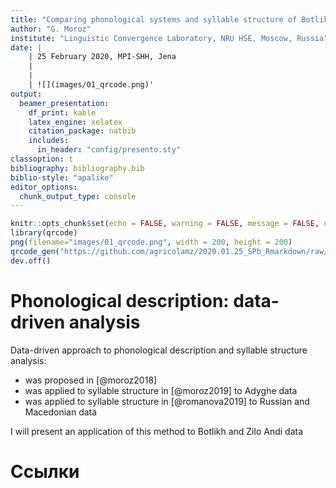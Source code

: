 ```yaml
---
title: "Comparing phonological systems and syllable structure of Botlikh and Zilo Andi: a data--driven analysis"
author: "G. Moroz"
institute: "Linguistic Convergence Laboratory, NRU HSE, Moscow, Russia"
date: |
    | 25 February 2020, MPI-SHH, Jena
    |
    |
    | ![](images/01_qrcode.png)'
output: 
  beamer_presentation:
    df_print: kable
    latex_engine: xelatex
    citation_package: natbib
    includes:
      in_header: "config/presento.sty"
classoption: t
bibliography: bibliography.bib
biblio-style: "apalike"
editor_options: 
  chunk_output_type: console
---
```


```r
knitr::opts_chunk$set(echo = FALSE, warning = FALSE, message = FALSE, dev='cairo_pdf', comment=NA)
library(qrcode)
png(filename="images/01_qrcode.png", width = 200, height = 200)
qrcode_gen("https://github.com/agricolamz/2020.01.25_SPb_Rmarkdown/raw/master/2020.01.25_SPb_Rmarkdown.pdf")
dev.off()
```

# Phonological description: data-driven analysis

Data-driven approach to phonological description and syllable structure analysis:

* was proposed in [@moroz2018]
* was applied to syllable structure  in [@moroz2019] to Adyghe data
* was applied to syllable structure in [@romanova2019] to Russian and Macedonian data \pause

I will present an application of this method to Botlikh and Zilo Andi data

# Ссылки {.allowframebreaks}
